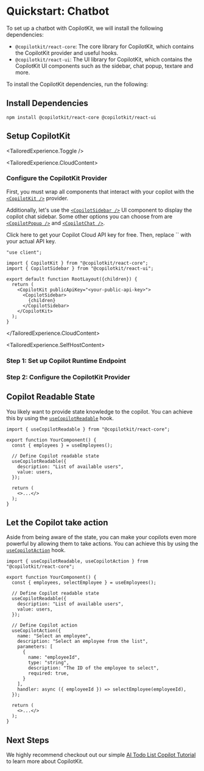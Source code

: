 

# Quickstart: Chatbot



To set up a chatbot with CopilotKit, we will install the following dependencies:

- `@copilotkit/react-core`: The core library for CopilotKit, which contains the CopilotKit provider and useful hooks.
- `@copilotkit/react-ui`: The UI library for CopilotKit, which contains the CopilotKit UI components such as the sidebar, chat popup, textare and more.

To install the CopilotKit dependencies, run the following:

## Install Dependencies

```shell npm2yarn
npm install @copilotkit/react-core @copilotkit/react-ui
```

## Setup CopilotKit
<TailoredExperience.Toggle />



<TailoredExperience.CloudContent>

  ### Configure the CopilotKit Provider

  First, you must wrap all components that interact with your copilot with the [`<CopilotKit />`](/reference/components/CopilotKit) provider.

  Additionally, let's use the [`<CopilotSidebar />`](/reference/components/CopilotSidebar) UI component to display the copilot chat sidebar. Some other options you can choose from are [`<CopilotPopup />`](/reference/components/CopilotPopup) and [`<CopilotChat />`](/reference/components/CopilotChat).
  
  <Callout type="info">
    <LinkToCopilotCloud>Click here to get your Copilot Cloud API key for free</LinkToCopilotCloud>. Then, replace `<your-public-api-key>` with your actual API key.
  </Callout>

  ```tsx filename="layout.tsx" showLineNumbers /<your-public-api-key>/
  "use client";

  import { CopilotKit } from "@copilotkit/react-core";
  import { CopilotSidebar } from "@copilotkit/react-ui";

  export default function RootLayout({children}) {
    return (
      <CopilotKit publicApiKey="<your-public-api-key>">
        <CopilotSidebar>
          {children}
        </CopilotSidebar>
      </CopilotKit>
    );
  }
  ```
</TailoredExperience.CloudContent>

<TailoredExperience.SelfHostContent>
  ### Step 1: Set up Copilot Runtime Endpoint

  <SelfHostingCopilotRuntimeCreateEndpoint />

  ### Step 2: Configure the CopilotKit Provider

  <SelfHostingCopilotRuntimeConfigureCopilotKitProvider />
</TailoredExperience.SelfHostContent>


## Copilot Readable State

You likely want to provide state knowledge to the copilot. You can achieve this by using the [`useCopilotReadable`](/reference/hooks/useCopilotReadable) hook.

```tsx filename="YourComponent.tsx" showLineNumbers {1,7-10}
import { useCopilotReadable } from "@copilotkit/react-core";

export function YourComponent() {
  const { employees } = useEmployees();

  // Define Copilot readable state
  useCopilotReadable({
    description: "List of available users",
    value: users,
  });

  return (
    <>...</>
  );
}
```

## Let the Copilot take action

Aside from being aware of the state, you can make your copilots even more powerful by allowing them to take actions. You can achieve this by using the [`useCopilotAction`](/reference/hooks/useCopilotAction) hook.

```tsx filename="YourComponent.tsx" showLineNumbers {13-25} /useCopilotAction/1
import { useCopilotReadable, useCopilotAction } from "@copilotkit/react-core";

export function YourComponent() {
  const { employees, selectEmployee } = useEmployees();

  // Define Copilot readable state
  useCopilotReadable({
    description: "List of available users",
    value: users,
  });

  // Define Copilot action
  useCopilotAction({
    name: "Select an employee",
    description: "Select an employee from the list",
    parameters: [
      {
        name: "employeeId",
        type: "string",
        description: "The ID of the employee to select",
        required: true,
      }
    ],
    handler: async ({ employeeId }) => selectEmployee(employeeId),
  });

  return (
    <>...</>
  );
}
```

## Next Steps

We highly recommend checkout out our simple [AI Todo List Copilot Tutorial](/tutorial-ai-todo-list-copilot/overview) to learn more about CopilotKit.
